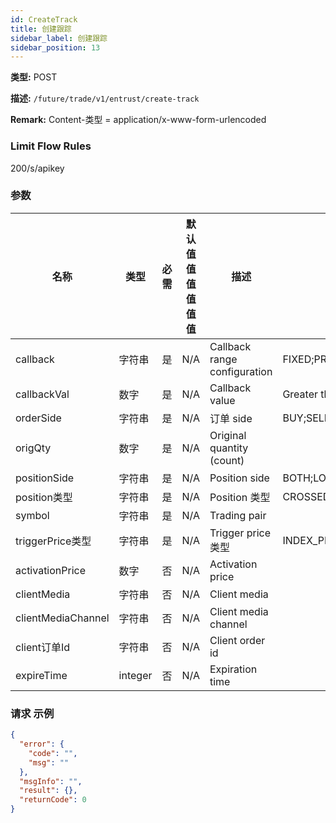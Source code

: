 ```yaml
---
id: CreateTrack
title: 创建跟踪
sidebar_label: 创建跟踪
sidebar_position: 13
---
```


**类型:** POST

**描述:** `/future/trade/v1/entrust/create-track`

**Remark:** Content-类型 = application/x-www-form-urlencoded

### Limit Flow Rules

200/s/apikey

### 参数

| 名称 | 类型 | 必需 | 默认值值值值值值 | 描述 | 范围 |
| --- | --- | --- | --- | --- | --- |
| callback | 字符串 | 是 | N/A | Callback range configuration | FIXED;PROPORTION |
| callbackVal | 数字 | 是 | N/A | Callback value | Greater than 0 |
| orderSide | 字符串 | 是 | N/A | 订单 side | BUY;SELL |
| origQty | 数字 | 是 | N/A | Original quantity (count) |  |
| positionSide | 字符串 | 是 | N/A | Position side | BOTH;LONG;SHORT |
| position类型 | 字符串 | 是 | N/A | Position 类型 | CROSSED;ISOLATED |
| symbol | 字符串 | 是 | N/A | Trading pair |  |
| triggerPrice类型 | 字符串 | 是 | N/A | Trigger price 类型 | INDEX_PRICE;MARK_PRICE;LATEST_PRICE |
| activationPrice | 数字 | 否 | N/A | Activation price |  |
| clientMedia | 字符串 | 否 | N/A | Client media |  |
| clientMediaChannel | 字符串 | 否 | N/A | Client media channel |  |
| client订单Id | 字符串 | 否 | N/A | Client order id |  |
| expireTime | integer | 否 | N/A | Expiration time |  |

### 请求 示例

```json title="响应"
{
  "error": {
    "code": "",
    "msg": ""
  },
  "msgInfo": "",
  "result": {},
  "returnCode": 0
}
```
